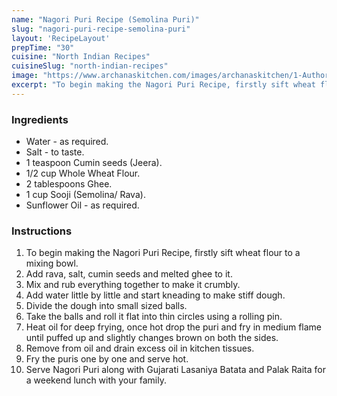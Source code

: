 ---
name: "Nagori Puri Recipe (Semolina Puri)"
slug: "nagori-puri-recipe-semolina-puri"
layout: 'RecipeLayout'
prepTime: "30"
cuisine: "North Indian Recipes"
cuisineSlug: "north-indian-recipes"
image: "https://www.archanaskitchen.com/images/archanaskitchen/1-Author/swathynandhini/NAGORI_PURI_1600.jpg"
excerpt: "To begin making the Nagori Puri Recipe, firstly sift wheat flour to a mixing bowl"
---

### Ingredients

- Water - as required.
- Salt - to taste.
- 1 teaspoon Cumin seeds (Jeera).
- 1/2 cup Whole Wheat Flour.
- 2 tablespoons Ghee.
- 1 cup Sooji (Semolina/ Rava).
- Sunflower Oil - as required.

### Instructions

1. To begin making the Nagori Puri Recipe, firstly sift wheat flour to a mixing bowl.
1. Add rava, salt, cumin seeds and melted ghee to it.
1. Mix and rub everything together to make it crumbly.
1. Add water little by little and start kneading to make stiff dough.
1. Divide the dough into small sized balls.
1. Take the balls and roll it flat into thin circles using a rolling pin.
1. Heat oil for deep frying, once hot drop the puri and fry in medium flame until puffed up and slightly changes brown on both the sides.
1. Remove from oil and drain excess oil in kitchen tissues.
1. Fry the puris one by one and serve hot.
1. Serve Nagori Puri along with Gujarati Lasaniya Batata and Palak Raita for a weekend lunch with your family.
